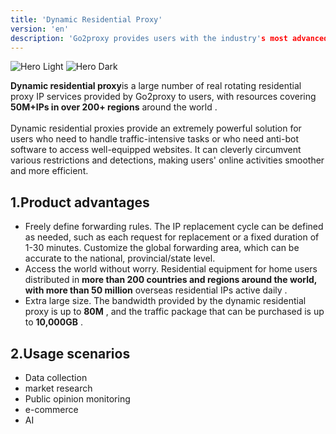 ```yaml
---
title: 'Dynamic Residential Proxy'
version: 'en'
description: 'Go2proxy provides users with the industry's most advanced network proxy basic solutions to meet your diverse needs for data collection!'
---
```


<img
  className="block dark:hidden"
  src="/images/light-d.png"
  alt="Hero Light"
/>
<img
  className="hidden dark:block"
  src="/images/dark-d.png"
  alt="Hero Dark"
/>

**Dynamic residential proxy**is a large number of real rotating residential proxy IP services provided by Go2proxy to users, with resources covering **50M+IPs in over 200+ regions** around the world .
<br /><br />Dynamic residential proxies provide an extremely powerful solution for users who need to handle traffic-intensive tasks or who need anti-bot software to access well-equipped websites. It can cleverly circumvent various restrictions and detections, making users' online activities smoother and more efficient.

## 1.Product advantages
- Freely define forwarding rules. The IP replacement cycle can be defined as needed, such as each request for replacement or a fixed duration of 1-30 minutes. Customize the global forwarding area, which can be accurate to the national, provincial/state level.
- Access the world without worry. Residential equipment for home users distributed in **more than 200 countries and regions around the world, with more than 50 million** overseas residential IPs active daily .
- Extra large size. The bandwidth provided by the dynamic residential proxy is up to **80M** , and the traffic package that can be purchased is up to **10,000GB** .

## 2.Usage scenarios
- Data collection
- market research
- Public opinion monitoring
- e-commerce
- AI
